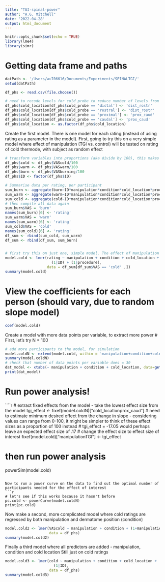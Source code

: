 ```yaml
---
title: "TGI-spinal-power"
author: "A.G. Mitchell"
date: '2022-04-28'
output: html_document
---
```


```r
knitr::opts_chunk$set(echo = TRUE)
library(lme4)
library(simr)
```

# Getting data frame and paths
```r
datPath <- '/Users/au706616/Documents/Experiments/SPINALTGI/'
setwd(datPath)

df_phs <- read.csv(file.choose())

# need to recode levels for cold_probe to reduce number of levels from 4 to 2
df_phs$cold_location[df_phs$cold_probe == 'distal'] <- 'dist_rostr' 
df_phs$cold_location[df_phs$cold_probe == 'rostral'] <- 'dist_rostr'
df_phs$cold_location[df_phs$cold_probe == 'proximal'] <- 'prox_caud'
df_phs$cold_location[df_phs$cold_probe == 'caudal'] <- 'prox_caud'
df_phs$cold_location <- as.factor(df_phs$cold_location)
```

Create the first model. There is one model for each rating (instead of using rating as a parameter in the model).
First, going to try this on a very simple model where effect of manipulation (TGI vs. control) will be tested on rating of cold thermode, with subject as random effect
```r
# transform variables into proportions (aka divide by 100), this makes the effect size estimates more logical
df_phs$cold <- df_phs$VAScold/100
df_phs$warm <- df_phs$VASwarm/100
df_phs$burn <- df_phs$VASburning/100
df_phs$ID <- factor(df_phs$ID)

# Summarise data per rating, per participant
sum_burn <- aggregate(burn~ID*manipulation*condition*cold_location*procedure, median, data = df_phs)
sum_warm <- aggregate(warm~ID*manipulation*condition*cold_location*procedure, median, data = df_phs)
sum_cold <- aggregate(cold~ID*manipulation*condition*cold_location*procedure, median, data = df_phs)
# then compile all data again
sum_burn$VAS = 'burn'
names(sum_burn)[6] <- 'rating'
sum_warm$VAS = 'warm'
names(sum_warm)[6] <- 'rating'
sum_cold$VAS = 'cold'
names(sum_cold)[6] <- 'rating'
df_sum <- rbind(sum_cold, sum_warm)
df_sum <- rbind(df_sum, sum_burn)


# first try this on just one, simple model. The effect of manipulation on cold rating, with ID as a random effect
model.cold <- lmer(rating ~ manipulation + condition + cold_location +
                     (1|ID) + (1|procedure), 
                   data = df_sum[df_sum$VAS == 'cold' ,])
summary(model.cold)
```
# View the coefficients for each person (should vary, due to random slope model)
```r
coef(model.cold)
```

Create a model with more data points per variable, to extract more power
# First, let's try N = 100
```r
# add more participants to the model, for simulation
model.coldN <- extend(model.cold, within = 'manipulation+condition+cold_location', n=100)
summary(model.coldN)
# check that number of data points per variable does = 30
dat_model <- xtabs(~ manipulation + condition + cold_location, data=getData(model.coldN))
print(dat_model)
```

# Run power analysis!
````r
# extract fixed effects from the model - take the lowest effect size from the model
tgi_effect <- fixef(model.coldN)["cold_locationprox_caud"]
# need to estimate minimum desired effect from the change in slope - considering values can range from 0-100, it might be simpler to think of these effect sizes as a proportion of 100 instead
# tgi_effect = -17.05 would perhaps leave an expected effect size of .17
# change the effect size to effect size of interest
fixef(model.cold)["manipulationTGI"] <- tgi_effect

# then run power analysis
powerSim(model.cold)
```

Now to run a power curve on the data to find out the optimal number of participants needed for the effect of interest
```r
# let's see if this works because it hasn't before
pc.cold <- powerCurve(model.coldN)
print(pc.cold)
```

Now make a second, more complicated model where cold ratings are regressed by both manipulation and dermatome position (condition)
```r
model.cold2 <- lmer(VAScold ~ manipulation + condition + (1+manipulation|ID), 
                    data = df_phs)
summary(model.cold2)
```

Finally a third model where all predictors are added - manipulation, condition and cold location
Still just on cold ratings
```r
model.cold3 <- lmer(cold ~ manipulation + condition + cold_location +
                      (1|ID), 
                    data = df_phs)
summary(model.cold3)
```

